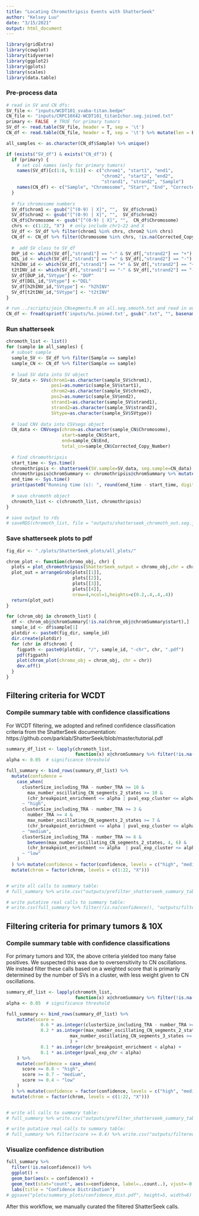 ```yaml
---
title: "Locating Chromothripsis Events with ShatterSeek"
author: "Kelsey Luu"
date: "3/15/2021"
output: html_document
---
```


```r
library(gridExtra)
library(cowplot)
library(tidyverse)
library(ggplot2)
library(gplots)
library(scales)
library(data.table)
```


### Pre-process data
```r
# read in SV and CN dfs:
SV_file <- "inputs/WCDT101_svaba-titan.bedpe"
CN_file <- "inputs/CRPC10X42-WCDT101_titanIchor.seg.joined.txt"
primary <- FALSE  # TRUE for primary tumors
SV_df <- read.table(SV_file, header = T, sep = '\t')
CN_df <- read.table(CN_file, header = T, sep = '\t') %>% mutate(len = End - Start)

all_samples <- as.character(CN_df$Sample) %>% unique()

if (exists("SV_df") & exists("CN_df")) {
  if (primary) {
    # set col names (only for primary tumors)
    names(SV_df)[c(1:6, 9:11)] <- c("chrom1", "start1", "end1",
                                    "chrom2", "start2", "end2",
                                    "strand1", "strand2", "Sample")
    names(CN_df) <- c("Sample", "Chromosome", "Start", "End", "Corrected_Copy_Number", "Length")
  }
  
  # fix chromosome numbers
  SV_df$chrom1 <- gsub("[^(0-9) | X]", "",  SV_df$chrom1) 
  SV_df$chrom2 <- gsub("[^(0-9) | X]", "",  SV_df$chrom2)
  CN_df$Chromosome <- gsub("[^(0-9) | X]", "",  CN_df$Chromosome)
  chrs <- c(1:22, "X")  # only include chr1~22 and X
  SV_df <- SV_df %>% filter(chrom1 %in% chrs, chrom2 %in% chrs)
  CN_df <- CN_df %>% filter(Chromosome %in% chrs, !is.na(Corrected_Copy_Number))
  
  #  add SV class to SV_df
  DUP_id <- which(SV_df[,"strand1"] == "-" & SV_df[,"strand2"] == "+")
  DEL_id <- which(SV_df[,"strand1"] == "+" & SV_df[,"strand2"] == "-")
  h2hINV_id <- which(SV_df[,"strand1"] == "+" & SV_df[,"strand2"] == "+")
  t2tINV_id <- which(SV_df[,"strand1"] == "-" & SV_df[,"strand2"] == "-")
  SV_df[DUP_id,"SVtype"] <- "DUP"
  SV_df[DEL_id,"SVtype"] <-"DEL"
  SV_df[h2hINV_id,"SVtype"] <- "h2hINV"
  SV_df[t2tINV_id,"SVtype"] <- "t2tINV"
}

# run ../scripts/join_CNsegments.R on all.seg.smooth.txt and read in output
CN_df <- fread(sprintf('inputs/%s.joined.txt', gsub(".txt", "", basename(CN_file))))
```


###  Run shatterseek 
```r
chromoth_list <- list()
for (sample in all_samples) {
  # subset sample
  sample_SV <- SV_df %>% filter(Sample == sample) 
  sample_CN <- CN_df %>% filter(Sample == sample)
  
  # load SV data into SV object
  SV_data <- SVs(chrom1=as.character(sample_SV$chrom1),
                 pos1=as.numeric(sample_SV$start1),
                 chrom2=as.character(sample_SV$chrom2),
                 pos2=as.numeric(sample_SV$end2),
                 strand1=as.character(sample_SV$strand1),
                 strand2=as.character(sample_SV$strand2),
                 SVtype=as.character(sample_SV$SVtype))
  
  # load CNV data into CSVsegs object
  CN_data <- CNVsegs(chrom=as.character(sample_CN$Chromosome),
                     start=sample_CN$Start,
                     end=sample_CN$End,
                     total_cn=sample_CN$Corrected_Copy_Number)
  
  # find chromothripsis
  start_time <- Sys.time()
  chromothripsis <- shatterseek(SV.sample=SV_data, seg.sample=CN_data)
  chromothripsis@chromSummary <- chromothripsis@chromSummary %>% mutate(sample=sample)
  end_time <- Sys.time()
  print(paste0("Running time (s): ", round(end_time - start_time, digits=2)))
  
  # save chromoth object
  chromoth_list <- c(chromoth_list, chromothripsis)
}

# save output to rds
# saveRDS(chromoth_list, file = "outputs/shatterseek_chromoth_out.seg.joined.RDS")
```


### Save shatterseek plots to pdf
```r
fig_dir <- "./plots/ShatterSeek_plots/all_plots/"

chrom_plot <- function(chromo_obj, chr) {
  plots = plot_chromothripsis(ShatterSeek_output = chromo_obj,chr = chr)
  plot_out = arrangeGrob(plots[[1]],
                         plots[[2]],
                         plots[[3]],
                         plots[[4]],
                         nrow=4,ncol=1,heights=c(0.2,.4,.4,.4))
  return(plot_out)
}

for (chrom_obj in chromoth_list) {
  df <- chrom_obj@chromSummary[!is.na(chrom_obj@chromSummary$start),]
  sample_id <- df$sample[1]
  plotdir <- paste0(fig_dir, sample_id)
  dir.create(plotdir)
  for (chr in df$chrom) {
    figpath <- paste0(plotdir, "/", sample_id, "-chr", chr, ".pdf")
    pdf(figpath)
    plot(chrom_plot(chromo_obj = chrom_obj, chr = chr))
    dev.off()
  }
}
```


## Filtering criteria for WCDT
### Compile summary table with confidence classifications

For WCDT filtering, we adopted and refined confidence classification criteria from the ShatterSeek documentation: https://github.com/parklab/ShatterSeek/blob/master/tutorial.pdf 
```r
summary_df_list <- lapply(chromoth_list,
                          function(x) x@chromSummary %>% filter(!is.na(start)))
alpha <- 0.05  # significance threshold

full_summary <- bind_rows(summary_df_list) %>%
  mutate(confidence =
    case_when(
      clusterSize_including_TRA - number_TRA >= 10 &
        max_number_oscillating_CN_segments_2_states >= 10 &
        (chr_breakpoint_enrichment <= alpha | pval_exp_cluster <= alpha)
      ~ "high",
      clusterSize_including_TRA - number_TRA >= 3 &
        number_TRA >= 4 &
        max_number_oscillating_CN_segments_2_states >= 7 &
        (chr_breakpoint_enrichment <= alpha | pval_exp_cluster <= alpha)
      ~ "medium",
      clusterSize_including_TRA - number_TRA >= 6 &
        between(max_number_oscillating_CN_segments_2_states, 4, 6) &
        (chr_breakpoint_enrichment <= alpha  | pval_exp_cluster <= alpha)
      ~ "low"
    )
  ) %>% mutate(confidence = factor(confidence, levels = c("high", "medium", "low"))) %>%
  mutate(chrom = factor(chrom, levels = c(1:22, "X"))) 


# write all calls to summary table:
# full_summary %>% write.csv("outputs/prefilter_shatterseek_summary_table.seg.joined.csv", row.names = F)

# write putative real calls to summary table: 
# write.csv(full_summary %>% filter(!is.na(confidence)), "outputs/filtered_shatterseek_summary_table.seg.joined.csv", row.names = F)
```


## Filtering criteria for primary tumors & 10X
### Compile summary table with confidence classifications

For primary tumors and 10X, the above criteria yielded too many false positives. We suspected this was due to oversensitivity to CN oscillations. We instead filter these calls based on a weighted score that is primarily determined by the number of SVs in a cluster, with less weight given to CN oscillations.
```r
summary_df_list <- lapply(chromoth_list,
                          function(x) x@chromSummary %>% filter(!is.na(start)))
alpha <- 0.05  # significance threshold

full_summary <- bind_rows(summary_df_list) %>%
    mutate(score =
             0.6 * as.integer(clusterSize_including_TRA - number_TRA >= 10) +
             0.2 * as.integer(max_number_oscillating_CN_segments_2_states >= 7 |
                        max_number_oscillating_CN_segments_3_states >= 14
                        ) +
             0.1 * as.integer(chr_breakpoint_enrichment < alpha) +
             0.1 * as.integer(pval_exp_chr < alpha)
    ) %>%
    mutate(confidence = case_when(
      score >= 0.8 ~ "high",
      score >= 0.7 ~ "medium",
      score >= 0.4 ~ "low"
    )
  ) %>% mutate(confidence = factor(confidence, levels = c("high", "medium", "low"))) %>%
  mutate(chrom = factor(chrom, levels = c(1:22, "X"))) 


# write all calls to summary table:
# full_summary %>% write.csv("outputs/prefilter_shatterseek_summary_table.seg.joined.csv", row.names = F)

# write putative real calls to summary table: 
# full_summary %>% filter(score >= 0.4) %>% write.csv("outputs/filtered_shatterseek_summary_table.seg.joined.csv", row.names = F)
```


### Visualize confidence distribution
```r
full_summary %>% 
  filter(!is.na(confidence)) %>%
  ggplot() +
  geom_bar(aes(x = confidence)) +
  geom_text(stat="count", aes(x=confidence, label=..count..), vjust=-0.3) +
  labs(title = "Confidence Distribution")
# ggsave("plots/summary_plots/confidence_dist.pdf", height=5, width=6)
```

After this workflow, we manually curated the filtered ShatterSeek calls. 
